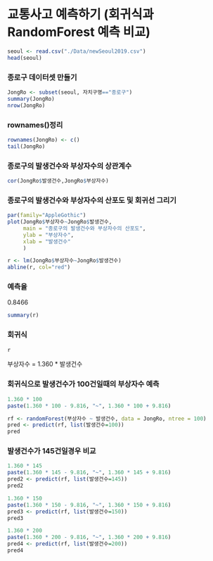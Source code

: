 # 교통사고 예측하기 (회귀식과 RandomForest 예측 비교)

```r
seoul <- read.csv("./Data/newSeoul2019.csv")
head(seoul)
```

### 종로구 데이터셋 만들기

```r
JongRo <- subset(seoul, 자치구명=="종로구")
summary(JongRo)
nrow(JongRo) 
```

### rownames()정리

```r
rownames(JongRo) <- c()
tail(JongRo)
```

### 종로구의 발생건수와 부상자수의 상관계수

```r
cor(JongRo$발생건수,JongRo$부상자수) 
```

### 종로구의 발생건수와 부상자수의 산포도 및 회귀선 그리기

```r
par(family="AppleGothic")
plot(JongRo$부상자수~JongRo$발생건수,
     main = "종로구의 발생건수와 부상자수의 산포도",
     ylab = "부상자수",
     xlab = "발생건수"
     )

r <- lm(JongRo$부상자수~JongRo$발생건수)
abline(r, col="red")
```

### 예측율

0.8466

```r
summary(r)
```

### 회귀식

```r
r
```

부상자수 = 1.360 \* 발생건수

### 회귀식으로 발생건수가 100건일때의 부상자수 예측

```r
1.360 * 100
paste(1.360 * 100 - 9.816, "~", 1.360 * 100 + 9.816)
```

```r
rf <- randomForest(부상자수 ~ 발생건수, data = JongRo, ntree = 100)
pred <- predict(rf, list(발생건수=100))
pred
```

### 발생건수가 145건일경우 비교

```r
1.360 * 145
paste(1.360 * 145 - 9.816, "~", 1.360 * 145 + 9.816)
pred2 <- predict(rf, list(발생건수=145))
pred2
```

```r
1.360 * 150
paste(1.360 * 150 - 9.816, "~", 1.360 * 150 + 9.816)
pred3 <- predict(rf, list(발생건수=150))
pred3
```

```r
1.360 * 200
paste(1.360 * 200 - 9.816, "~", 1.360 * 200 + 9.816)
pred4 <- predict(rf, list(발생건수=200))
pred4
```
